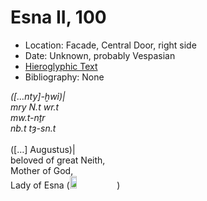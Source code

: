 # Esna II, 100 {-}

<style>
  .col2 {
    columns: 2 300px;         /* number of columns and width in pixels*/
    -webkit-columns: 2 300px; /* chrome, safari */
    -moz-columns: 2 300px;    /* firefox */
    -webkit-column-break-inside: avoid;
    -page-break-inside: avoid;
    -break-inside: avoid;
  }

</style>


- Location: Facade, Central Door, right side
- Date: Unknown, probably Vespasian
- [Hieroglyphic Text](https://www.ifao.egnet.net/uploads/publications/enligne/Temples-Esna002.pdf#page=266){target="_blank"}
- Bibliography: None


<div class="col2">

| *([...nty]-ḫwỉ)|  *
| *mry N.t wr.t  *
| *mw.t-nṯr *  
| *nb.t tȝ-sn.t  *
|  
| ([...] Augustus)|
| beloved of great Neith,
| Mother of God, 
| Lady of Esna (![](images/100_1.png){width=15%})


</div>
